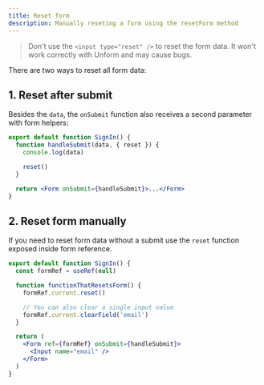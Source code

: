 ```yaml
---
title: Reset form
description: Manually reseting a form using the resetForm method
---
```


> Don't use the `<input type="reset" />` to reset the form data. It won't work correctly with Unform and may cause bugs.

There are two ways to reset all form data:

## 1. Reset after submit

Besides the `data`, the `onSubmit` function also receives a second parameter with form helpers:

```jsx
export default function SignIn() {
  function handleSubmit(data, { reset }) {
    console.log(data)

    reset()
  }

  return <Form onSubmit={handleSubmit}>...</Form>
}
```

## 2. Reset form manually

If you need to reset form data without a submit use the `reset` function exposed inside form reference.

```jsx
export default function SignIn() {
  const formRef = useRef(null)

  function functionThatResetsForm() {
    formRef.current.reset()

    // You can also clear a single input value
    formRef.current.clearField('email')
  }

  return (
    <Form ref={formRef} onSubmit={handleSubmit}>
      <Input name="email" />
    </Form>
  )
}
```

